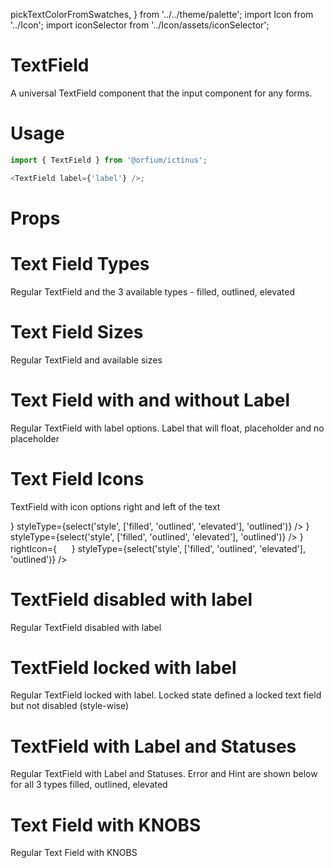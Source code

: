  pickTextColorFromSwatches,
} from '../../theme/palette'; import Icon
  from '../Icon'; import iconSelector from '../Icon/assets/iconSelector';

<Meta title="Design System/TextField" component={TextField} />

# TextField

A universal TextField component that the input component for any forms.

# Usage

```js
import { TextField } from '@orfium/ictinus';

<TextField label={'label'} />;
```

# Props

<Props of={TextField} />

# Text Field Types

Regular TextField and the 3 available types - filled, outlined, elevated

<Preview>
  <Story name="Text Field Types">
    <Stack>
      <TextField
        label={'Label'}
        size={'md'}
        styleType={'filled'}
      />
      <TextField
        label={'Label'}
        size={'md'}
        styleType={'outlined'}
      />
      <TextField
        label={'Label'}
        size={'md'}
        styleType={'elevated'}
      />
    </Stack>
  </Story>
</Preview>

# Text Field Sizes

Regular TextField and available sizes

<Preview>
  <Story name="Text Field Sizes">
    <Stack>
      <TextField
        label={'Label'}
        size={'md'}
        styleType={'outlined'}
      />
      <TextField
        label={'Label'}
        size={'sm'}
        styleType={'outlined'}
      />
    </Stack>
  </Story>
</Preview>

# Text Field with and without Label

Regular TextField with label options. Label that will float, placeholder and no placeholder

<Preview>
  <Story name="Text Field with Label">
    <Stack>
      <TextField
        label={'Label'}
        size={'md'}
        styleType={'outlined'}
      />
      <TextField
        placeholder={'Label'}
        size={'md'}
        styleType={'outlined'}
      />
      <TextField
        size={'md'}
        styleType={'outlined'}
      />
    </Stack>
  </Story>
</Preview>


# Text Field Icons

TextField with icon options right and left of the text

<Preview>
  <Story name="Text Field with Placeholder, icon and size">
    <Stack>
      <TextField
        size={select('size', ['md','sm'], 'md')}
        label={'Label'}
        leftIcon={
          <img style={{background: 'red'}} src="https://brandmark.io/logo-rank/random/pepsi.png" width="16" height="16" />
        }
        styleType={select('style', ['filled', 'outlined', 'elevated'], 'outlined')}
      />
      <TextField
        size={select('size', ['md','sm'], 'md')}
        label={'Label'}
        rightIcon={
          <img style={{background: 'red'}} src="https://brandmark.io/logo-rank/random/pepsi.png" width="16" height="16" />
        }
        styleType={select('style', ['filled', 'outlined', 'elevated'], 'outlined')}
      />
      <TextField
        size={select('size', ['md','sm'], 'md')}
        label={'Label'}
        leftIcon={
          <img style={{background: 'red'}} src="https://brandmark.io/logo-rank/random/pepsi.png" width="16" height="16" />
        }
        rightIcon={
          <img style={{background: 'red'}} src="https://brandmark.io/logo-rank/random/pepsi.png" width="16" height="16" />
        }
        styleType={select('style', ['filled', 'outlined', 'elevated'], 'outlined')}
      />
    </Stack>
  </Story>
</Preview>

# TextField disabled with label
Regular TextField disabled with label

<Preview>
  <Story name="TextField disabled with label">
    <Stack>
      <TextField
        disabled
        label={'Label'}
        size={'md'}
        styleType={'filled'}
      />
      <TextField
        disabled
        label={'Label'}
        size={'md'}
        styleType={'outlined'}
      />
      <TextField
        disabled
        label={'Label'}
        size={'md'}
        styleType={'elevated'}
      />
    </Stack>
  </Story>
</Preview>

# TextField locked with label
Regular TextField locked with label. Locked state defined a locked text field but not disabled (style-wise)

<Preview>
  <Story name="TextField locked with label">
    <Stack>
      <Stack>
        <TextField
          locked
          label={'Label'}
          size={'md'}
          styleType={'filled'}
        />
        <TextField
          locked
          label={'Label'}
          size={'md'}
          styleType={'outlined'}
        />
        <TextField
          locked
          label={'Label'}
          size={'md'}
          styleType={'elevated'}
        />
      </Stack>
      <Stack>
        <TextField
          locked
          label={'Label'}
          size={'sm'}
          styleType={'filled'}
        />
        <TextField
          locked
          label={'Label'}
          size={'sm'}
          styleType={'outlined'}
        />
        <TextField
          locked
          label={'Label'}
          size={'sm'}
          styleType={'elevated'}
        />
      </Stack>
    </Stack>
  </Story>
</Preview>

# TextField with Label and Statuses

Regular TextField with Label and Statuses. Error and Hint are shown below for all 3 types filled, outlined, elevated

<Preview>
  <Story name="TextField with label and statuses" parameters={{ decorators: [withKnobs] }}>
    <Stack>
      <Stack>
        <TextFieldShowcase
          hintMsg={text('custom error message', 'Error in Text Field')}
          label={'Label'}
          status={'error'}
          styleType={'filled'}
        />
        <TextFieldShowcase
          hintMsg={text('custom error message', 'Error in Text Field')}
          label={'Label'}
          status={'error'}
          styleType={'outlined'}
        />
        <TextFieldShowcase
          hintMsg={text('custom error message', 'Error in Text Field')}
          label={'Label'}
          status={'error'}
          styleType={'elevated'}
        />
      </Stack>
      <Stack>
        <TextFieldShowcase
          hintMsg={text('custom error message', 'Error in Text Field')}
          label={'Label'}
          status={'hint'}
          styleType={'filled'}
        />
        <TextFieldShowcase
          hintMsg={text('custom error message', 'Error in Text Field')}
          label={'Label'}
          status={'hint'}
          styleType={'outlined'}
        />
        <TextFieldShowcase
          hintMsg={text('custom error message', 'Error in Text Field')}
          label={'Label'}
          status={'hint'}
          styleType={'elevated'}
        />
      </Stack>
    </Stack>
  </Story>
</Preview>

# Text Field with KNOBS

Regular Text Field with KNOBS

<Preview>
  <Story name="Text Field with KNOBS" parameters={{ decorators: [withKnobs] }}>
    <Stack>
      <TextFieldShowcase
        label={text('Label', 'Label')}
        size={select('Size', ['md','sm'], 'md')}
        lean={boolean('Lean version', false)}
        disabled={boolean('Disabled', false)}
        iconName={select('Icon',['none', ...Object.keys(iconSelector)],'search')}
        styleType={select('Style', ['filled', 'outlined', 'elevated'], 'filled')}
        hintMsg={text('custom error message', 'Error in Text Field')}
        status={select('status', ['success', 'error', 'normal'], 'normal')}
      />
    </Stack>
  </Story>
</Preview>
